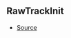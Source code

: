 ## RawTrackInit



- [Source](https://github.com/Androz2091/discord-player/blob/4177c53/packages/discord-player/src/Structures/VoiceReceiverNode.ts#L16)